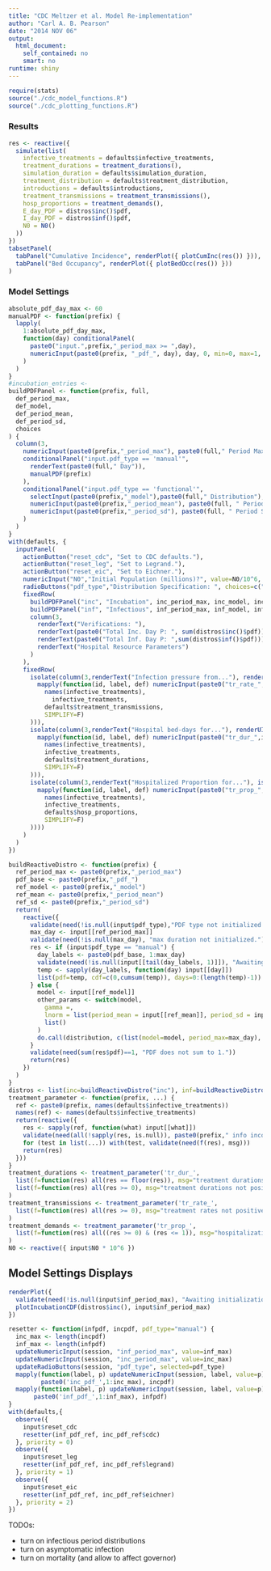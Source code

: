 ```yaml
---
title: "CDC Meltzer et al. Model Re-implementation"
author: "Carl A. B. Pearson"
date: "2014 NOV 06"
output:
  html_document:
    self_contained: no
    smart: no
runtime: shiny
---
```

```r
require(stats)
source("./cdc_model_functions.R")
source("./cdc_plotting_functions.R")
```

### Results

```r
res <- reactive({
  simulate(list(
    infective_treatments = defaults$infective_treatments,
    treatment_durations = treatment_durations(),
    simulation_duration = defaults$simulation_duration,
    treatment_distribution = defaults$treatment_distribution,
    introductions = defaults$introductions, 
    treatment_transmissions = treatment_transmissions(),
    hosp_proportions = treatment_demands(),
    E_day_PDF = distros$inc()$pdf,
    I_day_PDF = distros$inf()$pdf,
    N0 = N0()
  ))
})
tabsetPanel(
  tabPanel("Cumulative Incidence", renderPlot({ plotCumInc(res()) })),
  tabPanel("Bed Occupancy", renderPlot({ plotBedOcc(res()) }))
)
```

### Model Settings

```r
absolute_pdf_day_max <- 60
manualPDF <- function(prefix) {
  lapply(
    1:absolute_pdf_day_max,
    function(day) conditionalPanel(
      paste0("input.",prefix,"_period_max >= ",day),
      numericInput(paste0(prefix, "_pdf_", day), day, 0, min=0, max=1, step=0.0001)
    )
  )
}
#incubation_entries <- 
buildPDFPanel <- function(prefix, full,
  def_period_max,
  def_model,
  def_period_mean,
  def_period_sd,
  choices
) {
  column(3,
    numericInput(paste0(prefix,"_period_max"), paste0(full," Period Max (days)?"), min=1, max=absolute_pdf_day_max, value=def_period_max, step=1),
    conditionalPanel("input.pdf_type == 'manual'",
      renderText(paste0(full," Day")),
      manualPDF(prefix)
    ),
    conditionalPanel("input.pdf_type == 'functional'",
      selectInput(paste0(prefix,"_model"),paste0(full," Distribution"), choices=choices, selected=def_model),
      numericInput(paste0(prefix,"_period_mean"), paste0(full, " Period Mean (days)?"), min=0.01, max=25, value=def_period_mean, step=0.01),
      numericInput(paste0(prefix,"_period_sd"), paste0(full, " Period St.Dev (days)?"), min=0.01, max=25, value=def_period_sd, step=0.01)
    )
  )
}
with(defaults, {
  inputPanel(
    actionButton("reset_cdc", "Set to CDC defaults."),
    actionButton("reset_leg", "Set to Legrand."),
    actionButton("reset_eic", "Set to Eichner."),
    numericInput("N0","Initial Population (millions)?", value=N0/10^6, min=0.01, max=100, step=0.01),
    radioButtons("pdf_type","Distribution Specification: ", choices=c("manual","functional"), selected="manual", inline=T),
    fixedRow(
      buildPDFPanel("inc", "Incubation", inc_period_max, inc_model, inc_period_mean, inc_period_sd, choices),
      buildPDFPanel("inf", "Infectious", inf_period_max, inf_model, inf_period_mean, inf_period_sd, choices),
      column(3,
        renderText("Verifications: "),
        renderText(paste0("Total Inc. Day P: ", sum(distros$inc()$pdf))),
        renderText(paste0("Total Inf. Day P: ",sum(distros$inf()$pdf))),
        renderText("Hospital Resource Parameters")
      )
    ),
    fixedRow(
      isolate(column(3,renderText("Infection pressure from..."), renderUI(
        mapply(function(id, label, def) numericInput(paste0("tr_rate_",id), label, treatment_transmissions[id], min=0.01, step=0.01, value=def),
          names(infective_treatments),
    	    infective_treatments,
          defaults$treatment_transmissions,
          SIMPLIFY=F)
      ))),
      isolate(column(3,renderText("Hospital bed-days for..."), renderUI(
        mapply(function(id, label, def) numericInput(paste0("tr_dur_",id), label, min=0, step=1, value=def),
          names(infective_treatments),
          infective_treatments,
          defaults$treatment_durations,
          SIMPLIFY=F)
      ))),
      isolate(column(3,renderText("Hospitalized Proportion for..."), isolate(renderUI(
        mapply(function(id, label, def) numericInput(paste0("tr_prop_",id), label, min=0.01, step=0.01, max=1, value=def),
          names(infective_treatments),
          infective_treatments,
          defaults$hosp_proportions,
          SIMPLIFY=F)
      ))))
    )
  )
})
```

```r
buildReactiveDistro <- function(prefix) {
  ref_period_max <- paste0(prefix,"_period_max")
  pdf_base <- paste0(prefix,"_pdf_")
  ref_model <- paste0(prefix,"_model")
  ref_mean <- paste0(prefix,"_period_mean")
  ref_sd <- paste0(prefix,"_period_sd")
  return(
    reactive({
      validate(need(!is.null(input$pdf_type),"PDF type not initialized."))
      max_day <- input[[ref_period_max]]
      validate(need(!is.null(max_day), "max duration not initialized."))
      res <- if (input$pdf_type == "manual") {
        day_labels <- paste0(pdf_base, 1:max_day)
        validate(need(!is.null(input[[tail(day_labels, 1)]]), "Awaiting manual pdf construction."))
        temp <- sapply(day_labels, function(day) input[[day]])
        list(pdf=temp, cdf=c(0,cumsum(temp)), days=0:(length(temp)-1))
      } else {
        model <- input[[ref_model]]
        other_params <- switch(model,
          gamma =,
          lnorm = list(period_mean = input[[ref_mean]], period_sd = input[[ref_sd]]),
          list()
        )
        do.call(distribution, c(list(model=model, period_max=max_day), other_params) )
      }
      validate(need(sum(res$pdf)==1, "PDF does not sum to 1."))
      return(res)
    })
  )
}
distros <- list(inc=buildReactiveDistro("inc"), inf=buildReactiveDistro("inf"))
treatment_parameter <- function(prefix, ...) {
  ref <- paste0(prefix, names(defaults$infective_treatments))
  names(ref) <- names(defaults$infective_treatments)
  return(reactive({
    res <- sapply(ref, function(what) input[[what]])
    validate(need(all(!sapply(res, is.null)), paste0(prefix," info incomplete.")))
    for (test in list(...)) with(test, validate(need(f(res), msg)))
    return(res)
  }))
}
treatment_durations <- treatment_parameter('tr_dur_',
  list(f=function(res) all(res == floor(res)), msg="treatment durations not integers."),
  list(f=function(res) all(res >= 0), msg="treatment durations not positive.")
)
treatment_transmissions <- treatment_parameter('tr_rate_',
  list(f=function(res) all(res >= 0), msg="treatment rates not positive.")
)
treatment_demands <- treatment_parameter('tr_prop_',
  list(f=function(res) all((res >= 0) & (res <= 1)), msg="hospitalization proportions not in [0,1].")
)
N0 <- reactive({ input$N0 * 10^6 })
```

## Model Settings Displays

```r
renderPlot({
  validate(need(!is.null(input$inf_period_max), "Awaiting initialization of incfection period."))
  plotIncubationCDF(distros$inc(), input$inf_period_max)
})
```

```r
resetter <- function(infpdf, incpdf, pdf_type="manual") {
  inc_max <- length(incpdf)
  inf_max <- length(infpdf)
  updateNumericInput(session, "inf_period_max", value=inf_max)
  updateNumericInput(session, "inc_period_max", value=inc_max)
  updateRadioButtons(session, "pdf_type", selected=pdf_type)
  mapply(function(label, p) updateNumericInput(session, label, value=p),
         paste0('inc_pdf_',1:inc_max), incpdf)
  mapply(function(label, p) updateNumericInput(session, label, value=p),
       paste0('inf_pdf_',1:inf_max), infpdf)
}
with(defaults,{
  observe({
    input$reset_cdc
    resetter(inf_pdf_ref, inc_pdf_ref$cdc)
  }, priority = 0)
  observe({
    input$reset_leg
    resetter(inf_pdf_ref, inc_pdf_ref$legrand)
  }, priority = 1)
  observe({
    input$reset_eic
    resetter(inf_pdf_ref, inc_pdf_ref$eichner)
  }, priority = 2)
})
```

TODOs:

 - turn on infectious period distributions
 - turn on asymptomatic infection
 - turn on mortality (and allow to affect governor)